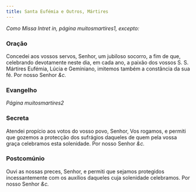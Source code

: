 ```yaml
---
title: Santa Eufémia e Outros, Mártires
---
```


<em>Como Missa Intret in, página muitosmartires1, excepto:</em>

### Oração

Concedei aos vossos servos, Senhor, um jubiloso socorro, a fim de que, celebrando devotamente neste dia, em cada ano, a paixão dos vossos S. S. Mártires Eufémia, Lúcia e Geminiano, imitemos também a constância da sua fé. Por nosso Senhor <em>&c.</em>

### Evangelho 

_Página muitosmartires2_

### Secreta

Atendei propício aos votos do vosso povo, Senhor, Vos rogamos, e permiti que gozemos a protecção dos sufrágios daqueles de quem pela vossa graça celebramos esta solenidade. Por nosso Senhor <em>&c.</em>

### Postcomúnio

Ouvi as nossas preces, Senhor, e permiti que sejamos protegidos incessantemente com os auxílios daqueles cuja solenidade celebramos. Por nosso Senhor <em>&c.</em>
